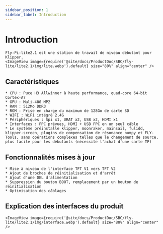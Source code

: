 ```yaml
---
sidebar_position: 1
sidebar_label: Introduction
---
```


# Introduction

    Fly-Pi-lite2.1 est une station de travail de niveau débutant pour Klipper.
    <ImageView image={require('@site/docs/ProductDoc/SBC/fly-lite/lite2.1/img/lite.webp').default} size="80%" align="center" />

## Caractéristiques

    * CPU : Puce H3 Allwinner à haute performance, quad-core 64-bit Cortex-A7
    * GPU : Mali-400 MP2
    * RAM : 512Mo DDR3
    * ROM : Prise en charge du maximum de 128Go de carte SD
    * WIFI : WiFi intégré 2,4G
    * Périphériques : Spi x1, URAT x2, USB x2, HDMI x1
    * Interfaces : FPC prévues, HDMI + USB FPC en un seul câble
    * Le système préinstalle klipper, moonraker, mainsail, fulidd, klipper-screen, plugins de compensation de résonance numpy et FLY-Tools, sans opérations complexes telles que le changement de source, plus facile pour les débutants (nécessite l'achat d'une carte TF)

## Fonctionnalités mises à jour

    * Mise à niveau de l'interface TFT V1 vers TFT V2
    * Ajout de broches de réinitialisation et d'arrêt
    * Ajout d'une DEL d'alimentation
    * Suppression du bouton BOOT, remplacement par un bouton de réinitialisation
    * Optimisation des câblages

## Explication des interfaces du produit

    <ImageView image={require('@site/docs/ProductDoc/SBC/fly-lite/lite2.1/img/interface.webp').default} size="80%" align="center" />